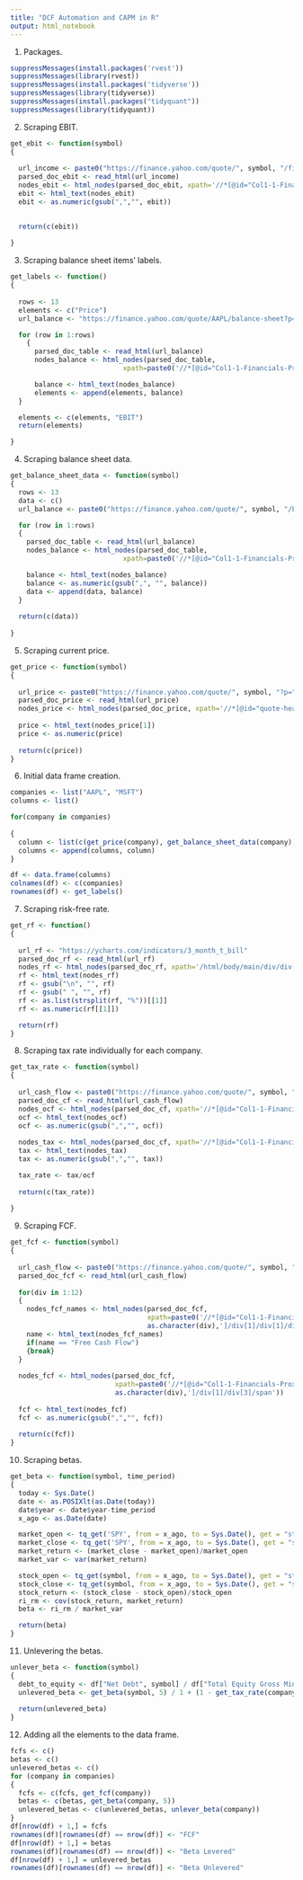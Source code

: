 ```yaml
---
title: "DCF Automation and CAPM in R"
output: html_notebook
---
```

1. Packages.

```r
suppressMessages(install.packages('rvest'))
suppressMessages(library(rvest))
suppressMessages(install.packages('tidyverse'))
suppressMessages(library(tidyverse))
suppressMessages(install.packages("tidyquant"))
suppressMessages(library(tidyquant))
```

2. Scraping EBIT.

```r
get_ebit <- function(symbol)
{
  
  url_income <- paste0("https://finance.yahoo.com/quote/", symbol, "/financials?p=", symbol)
  parsed_doc_ebit <- read_html(url_income)
  nodes_ebit <- html_nodes(parsed_doc_ebit, xpath='//*[@id="Col1-1-Financials-Proxy"]/section/div[3]/div[1]/div/div[2]/div[23]/div[1]/div[3]') 
  ebit <- html_text(nodes_ebit)
  ebit <- as.numeric(gsub(",","", ebit))
  

  return(c(ebit))
  
}
```

3. Scraping balance sheet items' labels.

```r
get_labels <- function()
{
  
  rows <- 13
  elements <- c("Price")
  url_balance <- "https://finance.yahoo.com/quote/AAPL/balance-sheet?p=AAPL"

  for (row in 1:rows)
    {
      parsed_doc_table <- read_html(url_balance)
      nodes_balance <- html_nodes(parsed_doc_table, 
                            xpath=paste0('//*[@id="Col1-1-Financials-Proxy"]/section/div[3]/div[1]/div/div[2]/div[', row, ']/div[1]/div[1]'))

      balance <- html_text(nodes_balance)
      elements <- append(elements, balance)
  }

  elements <- c(elements, "EBIT")
  return(elements)

}
```

4. Scraping balance sheet data.

```r
get_balance_sheet_data <- function(symbol)
{
  rows <- 13
  data <- c()
  url_balance <- paste0("https://finance.yahoo.com/quote/", symbol, "/balance-sheet?p=", symbol)

  for (row in 1:rows)
  {
    parsed_doc_table <- read_html(url_balance)
    nodes_balance <- html_nodes(parsed_doc_table, 
                            xpath=paste0('//*[@id="Col1-1-Financials-Proxy"]/section/div[3]/div[1]/div/div[2]/div[', row, ']/div[1]/div[2]'))

    balance <- html_text(nodes_balance)
    balance <- as.numeric(gsub(",", "", balance))
    data <- append(data, balance)
  }
  
  return(c(data))
  
}
```

5. Scraping current price.

```r
get_price <- function(symbol)
{
  
  url_price <- paste0("https://finance.yahoo.com/quote/", symbol, "?p=", symbol, "&.tsrc=fin-srch")
  parsed_doc_price <- read_html(url_price)
  nodes_price <- html_nodes(parsed_doc_price, xpath='//*[@id="quote-header-info"]/div[3]/div[1]/div/fin-streamer[1]')
                          
  price <- html_text(nodes_price[1])
  price <- as.numeric(price)
  
  return(c(price))
}
```

6. Initial data frame creation.

```r
companies <- list("AAPL", "MSFT")
columns <- list()

for(company in companies)
  
{
  column <- list(c(get_price(company), get_balance_sheet_data(company), get_ebit(company))) 
  columns <- append(columns, column)
}

df <- data.frame(columns)
colnames(df) <- c(companies)
rownames(df) <- get_labels()
```

7. Scraping risk-free rate.

```r
get_rf <- function()
{
  
  url_rf <- "https://ycharts.com/indicators/3_month_t_bill"
  parsed_doc_rf <- read_html(url_rf)
  nodes_rf <- html_nodes(parsed_doc_rf, xpath='/html/body/main/div/div[2]/div/div/div[2]')
  rf <- html_text(nodes_rf)
  rf <- gsub("\n", "", rf)
  rf <- gsub(" ", "", rf)
  rf <- as.list(strsplit(rf, "%"))[[1]]
  rf <- as.numeric(rf[[1]])

  return(rf)
}
```

8. Scraping tax rate individually for each company.

```r
get_tax_rate <- function(symbol)
{
  
  url_cash_flow <- paste0("https://finance.yahoo.com/quote/", symbol, "/cash-flow?p=", symbol)
  parsed_doc_cf <- read_html(url_cash_flow)
  nodes_ocf <- html_nodes(parsed_doc_cf, xpath='//*[@id="Col1-1-Financials-Proxy"]/section/div[3]/div[1]/div/div[2]/div[1]/div[1]/div[3]/span') 
  ocf <- html_text(nodes_ocf)
  ocf <- as.numeric(gsub(",","", ocf))
  
  nodes_tax <- html_nodes(parsed_doc_cf, xpath='//*[@id="Col1-1-Financials-Proxy"]/section/div[3]/div[1]/div/div[2]/div[5]/div[1]/div[3]/span') 
  tax <- html_text(nodes_tax)
  tax <- as.numeric(gsub(",","", tax))

  tax_rate <- tax/ocf
  
  return(c(tax_rate))
  
}
```

9. Scraping FCF.

```r
get_fcf <- function(symbol)
{
  
  url_cash_flow <- paste0("https://finance.yahoo.com/quote/", symbol, "/cash-flow?p=", symbol)
  parsed_doc_fcf <- read_html(url_cash_flow)
  
  for(div in 1:12)
  {
    nodes_fcf_names <- html_nodes(parsed_doc_fcf, 
                                  xpath=paste0('//*[@id="Col1-1-Financials-Proxy"]/section/div[3]/div[1]/div/div[2]/div[', 
                                  as.character(div),']/div[1]/div[1]/div[1]/span'))
    name <- html_text(nodes_fcf_names)
    if(name == "Free Cash Flow")
    {break}
  }
  
  nodes_fcf <- html_nodes(parsed_doc_fcf,
                          xpath=paste0('//*[@id="Col1-1-Financials-Proxy"]/section/div[3]/div[1]/div/div[2]/div[',
                          as.character(div),']/div[1]/div[3]/span'))
  
  fcf <- html_text(nodes_fcf)
  fcf <- as.numeric(gsub(",","", fcf))
  
  return(c(fcf))
}
```

10. Scraping betas.

```r
get_beta <- function(symbol, time_period)
{
  today <- Sys.Date()
  date <- as.POSIXlt(as.Date(today))
  date$year <- date$year-time_period
  x_ago <- as.Date(date)

  market_open <- tq_get('SPY', from = x_ago, to = Sys.Date(), get = "stock.prices")$open
  market_close <- tq_get('SPY', from = x_ago, to = Sys.Date(), get = "stock.prices")$close
  market_return <- (market_close - market_open)/market_open
  market_var <- var(market_return)

  stock_open <- tq_get(symbol, from = x_ago, to = Sys.Date(), get = "stock.prices")$open
  stock_close <- tq_get(symbol, from = x_ago, to = Sys.Date(), get = "stock.prices")$close
  stock_return <- (stock_close - stock_open)/stock_open
  ri_rm <- cov(stock_return, market_return)
  beta <- ri_rm / market_var

  return(beta)
}
```

11. Unlevering the betas.

```r
unlever_beta <- function(symbol)
{
  debt_to_equity <- df["Net Debt", symbol] / df["Total Equity Gross Minority Interest", symbol] 
  unlevered_beta <- get_beta(symbol, 5) / 1 + (1 - get_tax_rate(company)*debt_to_equity)
  
  return(unlevered_beta)
}
```

12. Adding all the elements to the data frame.

```r

fcfs <- c()
betas <- c()
unlevered_betas <- c()
for (company in companies)
{
  fcfs <- c(fcfs, get_fcf(company))
  betas <- c(betas, get_beta(company, 5))
  unlevered_betas <- c(unlevered_betas, unlever_beta(company))
}
df[nrow(df) + 1,] = fcfs
rownames(df)[rownames(df) == nrow(df)] <- "FCF"
df[nrow(df) + 1,] = betas
rownames(df)[rownames(df) == nrow(df)] <- "Beta Levered"
df[nrow(df) + 1,] = unlevered_betas
rownames(df)[rownames(df) == nrow(df)] <- "Beta Unlevered"
```


